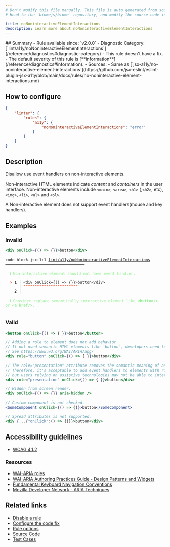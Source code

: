```yaml
---
# Don't modify this file manually. This file is auto generated from source, and you will lose your changes next time the website is built.
# Head to the `biomejs/biome` repository, and modify the source code in there.

title: noNoninteractiveElementInteractions
description: Learn more about noNoninteractiveElementInteractions
---
```


<Tabs>
<TabItem label="JSX and TSX" icon="seti:javascript">
## Summary
- Rule available since: `v2.0.0`
- Diagnostic Category: [`lint/a11y/noNoninteractiveElementInteractions`](/reference/diagnostics#diagnostic-category)
- This rule doesn't have a fix.
- The default severity of this rule is [**information**](/reference/diagnostics#information).
- Sources: 
  - Same as [`jsx-a11y/no-noninteractive-element-interactions`](https://github.com/jsx-eslint/eslint-plugin-jsx-a11y/blob/main/docs/rules/no-noninteractive-element-interactions.md)

## How to configure
```json title="biome.json"
{
	"linter": {
		"rules": {
			"a11y": {
				"noNoninteractiveElementInteractions": "error"
			}
		}
	}
}

```
## Description
Disallow use event handlers on non-interactive elements.

Non-interactive HTML elements indicate _content_ and _containers_ in the user interface.
Non-interactive elements include `<main>`, `<area>`, `<h1>` (,`<h2>`, etc), `<img>`, `<li>`, `<ul>` and `<ol>`.

A Non-interactive element does not support event handlers(mouse and key handlers).

## Examples

### Invalid

```jsx
<div onClick={() => {}}>button</div>
```

<pre class="language-text"><code class="language-text">code-block.jsx:1:1 <a href="https://biomejs.dev/linter/rules/no-noninteractive-element-interactions">lint/a11y/noNoninteractiveElementInteractions</a> ━━━━━━━━━━━━━━━━━━━━━━━━━━━━━━━━━━━<br /><br />  <strong><span style="color: lightgreen;">ℹ</span></strong> <span style="color: lightgreen;">Non-interactive element should not have event handler.</span><br />  <br />  <strong><span style="color: Tomato;">&gt;</span></strong> <strong>1 │ </strong>&lt;div onClick=&#123;() =&gt; &#123;&#125;&#125;&gt;button&lt;/div&gt;<br />   <strong>   │ </strong><strong><span style="color: Tomato;">^</span></strong><strong><span style="color: Tomato;">^</span></strong><strong><span style="color: Tomato;">^</span></strong><strong><span style="color: Tomato;">^</span></strong><strong><span style="color: Tomato;">^</span></strong><strong><span style="color: Tomato;">^</span></strong><strong><span style="color: Tomato;">^</span></strong><strong><span style="color: Tomato;">^</span></strong><strong><span style="color: Tomato;">^</span></strong><strong><span style="color: Tomato;">^</span></strong><strong><span style="color: Tomato;">^</span></strong><strong><span style="color: Tomato;">^</span></strong><strong><span style="color: Tomato;">^</span></strong><strong><span style="color: Tomato;">^</span></strong><strong><span style="color: Tomato;">^</span></strong><strong><span style="color: Tomato;">^</span></strong><strong><span style="color: Tomato;">^</span></strong><strong><span style="color: Tomato;">^</span></strong><strong><span style="color: Tomato;">^</span></strong><strong><span style="color: Tomato;">^</span></strong><strong><span style="color: Tomato;">^</span></strong><strong><span style="color: Tomato;">^</span></strong><strong><span style="color: Tomato;">^</span></strong><strong><span style="color: Tomato;">^</span></strong><br />    <strong>2 │ </strong><br />  <br />  <strong><span style="color: lightgreen;">ℹ</span></strong> <span style="color: lightgreen;">Consider replace semantically interactive element like </span><span style="color: lightgreen;"><strong>&lt;button/&gt;</strong></span><span style="color: lightgreen;"> or </span><span style="color: lightgreen;"><strong>&lt;a href/&gt;</strong></span><span style="color: lightgreen;">.</span><br />  <br /></code></pre>

### Valid

```jsx
<button onClick={() => { }}>button</button>
```

```jsx
// Adding a role to element does not add behavior.
// If not used semantic HTML elements like `button`, developers need to implement the expected behavior for role(like focusability and key press support)
// See https://www.w3.org/WAI/ARIA/apg/
<div role="button" onClick={() => { }}>button</div>
```

```jsx
// The role="presentation" attribute removes the semantic meaning of an element, indicating that it should be ignored by assistive technologies.
// Therefore, it's acceptable to add event handlers to elements with role="presentation" for visual effects or other purposes,
// but users relying on assistive technologies may not be able to interact with these elements.
<div role="presentation" onClick={() => { }}>button</div>
```

```jsx
// Hidden from screen reader.
<div onClick={() => {}} aria-hidden />
```

```jsx
// Custom component is not checked.
<SomeComponent onClick={() => {}}>button</SomeComponent>
```

```jsx
// Spread attributes is not supported.
<div {...{"onClick":() => {}}}>button</div>
```

## Accessibility guidelines

- [WCAG 4.1.2](https://www.w3.org/WAI/WCAG21/Understanding/name-role-value)

### Resources

- [WAI-ARIA roles](https://www.w3.org/TR/wai-aria-1.1/#usage_intro)
- [WAI-ARIA Authoring Practices Guide - Design Patterns and Widgets](https://www.w3.org/TR/wai-aria-practices-1.1/#aria_ex)
- [Fundamental Keyboard Navigation Conventions](https://www.w3.org/TR/wai-aria-practices-1.1/#kbd_generalnav)
- [Mozilla Developer Network - ARIA Techniques](https://developer.mozilla.org/en-US/docs/Web/Accessibility/ARIA/ARIA_Techniques/Using_the_button_role#Keyboard_and_focus)

## Related links

- [Disable a rule](/linter/#disable-a-rule)
- [Configure the code fix](/linter#configure-the-code-fix)
- [Rule options](/linter/#rule-options)
- [Source Code](https://github.com/biomejs/biome/blob/main/crates/biome_js_analyze/src/lint/a11y/no_noninteractive_element_interactions.rs)
- [Test Cases](https://github.com/biomejs/biome/blob/main/crates/biome_js_analyze/tests/specs/a11y/noNoninteractiveElementInteractions)

</TabItem>
</Tabs>

